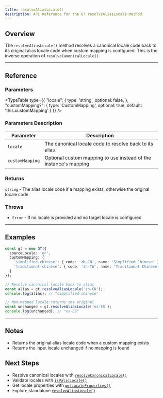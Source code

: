 ```yaml
---
title: resolveAliasLocale()
description: API Reference for the GT resolveAliasLocale method
---
```


## Overview

The `resolveAliasLocale()` method resolves a canonical locale code back to its original alias locale code when custom mapping is configured.
This is the inverse operation of `resolveCanonicalLocale()`.

---

## Reference

### Parameters

<TypeTable
  type={{
    "locale": {
      type: 'string',
      optional: false,
    },
    "customMapping?": {
      type: 'CustomMapping',
      optional: true,
      default: 'this.customMapping'
    }
  }}
/>

### Parameters Description

| Parameter | Description |
|-----------|-------------|
| `locale` | The canonical locale code to resolve back to its alias |
| `customMapping` | Optional custom mapping to use instead of the instance's mapping |

### Returns

`string` - The alias locale code if a mapping exists, otherwise the original locale code

### Throws

- `Error` - If no locale is provided and no target locale is configured

---


## Examples

```typescript
const gt = new GT({
  sourceLocale: 'en',
  customMapping: {
    'simplified-chinese': { code: 'zh-CN', name: 'Simplified Chinese' },
    'traditional-chinese': { code: 'zh-TW', name: 'Traditional Chinese' }
  }
});

// Resolve canonical locale back to alias
const alias = gt.resolveAliasLocale('zh-CN');
console.log(alias); // "simplified-chinese"

// Non-mapped locale returns the original
const unchanged = gt.resolveAliasLocale('es-ES');
console.log(unchanged); // "es-ES"
```


---

## Notes

- Returns the original alias locale code when a custom mapping exists
- Returns the input locale unchanged if no mapping is found

## Next Steps

- Resolve canonical locales with [`resolveCanonicalLocale()`](/docs/core/class/methods/locales/resolveCanonicalLocale)
- Validate locales with [`isValidLocale()`](/docs/core/class/methods/locales/isValidLocale)
- Get locale properties with [`getLocaleProperties()`](/docs/core/class/methods/locales/getLocaleProperties)
- Explore standalone [`resolveAliasLocale()`](/docs/core/functions/locales/resolveAliasLocale)